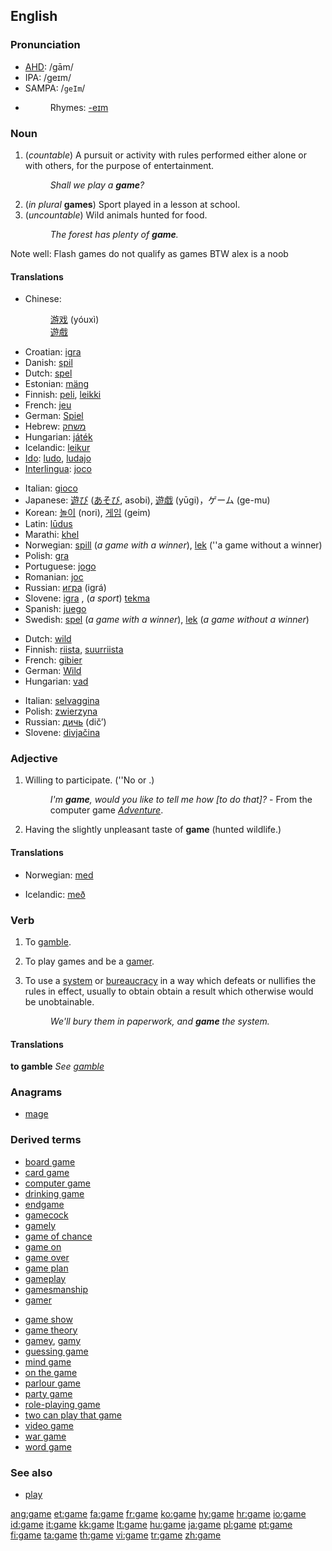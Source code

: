 ==English==

===Pronunciation===
*[[AHD]]: /gām/
*IPA: /ɡeɪm/
*SAMPA: /<tt>geIm</tt>/
*{{audio|en-us-game.ogg|Audio (US)}}
*:Rhymes: [[Rhymes:English:-eɪm|-eɪm]]

===Noun===
{{en-noun|s|-}}

# (''countable'') A pursuit or activity with rules performed either alone or with others, for the purpose of entertainment.
#:''Shall we play a '''game'''?''<!-- - WOPR computer, from the movie ''[[w:Wargames|Wargames]]''.-->
# (''in plural'' '''games''') Sport played in a lesson at school.
# (''uncountable'') Wild animals hunted for food.
#:''The forest has plenty of '''game'''.''

Note well:
Flash games do not qualify as games
BTW alex is a noob

====Translations====

{{trans-top|pursuit or activity for entertainment}}
*Chinese:
*:[[游戏]] (yóuxì)
*:[[遊戲]]
*Croatian: [[igra]] {{f}}
*Danish: [[spil]]
*Dutch: [[spel]] {{n}}
*Estonian: [[mäng]]
*Finnish: [[peli]], [[leikki]]
*French: [[jeu]] {{m}}
*German: [[Spiel]] {{n}}
*Hebrew: [[משחק]] {{m}}
*Hungarian: [[játék]] {{m}}
*Icelandic: [[leikur]] {{m}}
*[[Ido]]: [[ludo]], [[ludajo]]
*[[Interlingua]]: [[joco]]
{{trans-mid}}
*Italian: [[gioco]] {{m}}
*Japanese: [[遊び]] ([[あそび]], asobi), [[遊戯]] (yūgi)，ゲーム (ge-mu)
*Korean: [[놀이]] (nori), [[게임]] (geim)
*Latin: [[ludus|lūdus]] {{m}}
*Marathi: [[khel]] {{m}}
*Norwegian: [[spill]] (''a game with a winner''), [[lek]] (''a game without a winner)
*Polish: [[gra]] {{f}}
*Portuguese: [[jogo]] {{m}}
*Romanian: [[joc]] {{n}}
*Russian: [[игра#Russian | игра]] (igrá) {{f}}
*Slovene: [[igra]] {{f}}, (''a sport'') [[tekma]] {{f}}
*Spanish: [[juego]] {{m}}
*Swedish: [[spel]] {{n}} (''a game with a winner''), [[lek]] (''a game without a winner'')
{{trans-bottom}}

{{trans-top|sport played in a lesson at school}}
{{trans-mid}}
{{trans-bottom}}

{{trans-top|wild animals hunted for food}}
*Dutch: [[wild#Dutch|wild]] {{n}}
*Finnish: [[riista]], [[suurriista]]
*French: [[gibier]] {{m}}
*German: [[Wild#German|Wild]] {{n}}
*Hungarian: [[vad]]
{{trans-mid}}
*Italian: [[selvaggina]] {{f}}
*Polish: [[zwierzyna]] {{f}}
*Russian: [[дичь]] (dič’) {{f}}
*Slovene: [[divjačina]] {{f}}
{{trans-bottom}}

===Adjective===
{{en-adj|[[gamer]]|[[gamest]]}}<!--NOTE: compar & superl confirmed as existing in other dictionaries-->

# Willing to participate.  (''No {{compar}} or {{superl}}.)
#:''I'm '''game''', would you like to tell me how [to do that]?'' - From the computer game ''[[Adventure]]''.
# Having the slightly unpleasant taste of '''game''' (hunted wildlife.)

====Translations====
{{trans-top|willing to participate}}
*Norwegian: [[med]]
{{trans-mid}}
*Icelandic: [[með]]
{{trans-bottom}}

{{trans-top|taste of wildlife}}
{{trans-mid}}
{{trans-bottom}}

===Verb===
{{en-verb|gam|ing}}

# {{intransitive}} To [[gamble]].
# {{intransitive}} To play games and be a [[gamer]].
# {{transitive}} To use a [[system]] or [[bureaucracy]] in a way which defeats or nullifies the rules in effect, usually to obtain obtain a result which otherwise would be unobtainable.
#:''We'll bury them in paperwork, and '''game''' the system.''

====Translations====
'''to gamble'''
''See [[gamble]]''

{{trans-top|to defeat the rules in order to obtain a result}}
{{trans-mid}}
{{trans-bottom}}

===Anagrams===
*[[mage]]

===Derived terms===
{{top2}}
*[[board game]]
*[[card game]]
*[[computer game]]
*[[drinking game]]
*[[endgame]]
*[[gamecock]]
*[[gamely]]
*[[game of chance]]
*[[game on]]
*[[game over]]
*[[game plan]]
*[[gameplay]]
*[[gamesmanship]]
*[[gamer]]<!--person who plays games-->
{{mid2}}
*[[game show]]
*[[game theory]]
*[[gamey]], [[gamy]]
*[[guessing game]]
*[[mind game]]
*[[on the game]]
*[[parlour game]]
*[[party game]]
*[[role-playing game]]
*[[two can play that game]]
*[[video game]]
*[[war game]]
*[[word game]]
{{bottom}}

===See also===
*[[play]]
<!-- not really closely enough related See Also: [[puzzle]], [[pastime]], [[hobby]].-->

[[ang:game]]
[[et:game]]
[[fa:game]]
[[fr:game]]
[[ko:game]]
[[hy:game]]
[[hr:game]]
[[io:game]]
[[id:game]]
[[it:game]]
[[kk:game]]
[[lt:game]]
[[hu:game]]
[[ja:game]]
[[pl:game]]
[[pt:game]]
[[fi:game]]
[[ta:game]]
[[th:game]]
[[vi:game]]
[[tr:game]]
[[zh:game]]